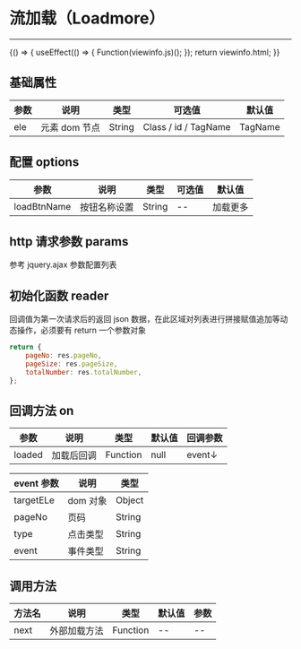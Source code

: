 
# 流加载（Loadmore）

---

<Meta title="复用组件/流加载(Loadmore)" />

<Canvas>
    <Story
        name="通用"
        height="150px"
        parameters={{
            docs: { source: { code: `${viewinfo.html + viewinfo.js}` } },
        }}
    >
        {() => {
            useEffect(() => {
                Function(viewinfo.js)();
            });
            return viewinfo.html;
        }}
    </Story>
</Canvas>

## 基础属性

| 参数 | 说明          | 类型   | 可选值               | 默认值  |
| ---- | ------------- | ------ | -------------------- | ------- |
| ele  | 元素 dom 节点 | String | Class / id / TagName | TagName |

## 配置 options

| 参数        | 说明         | 类型   | 可选值 | 默认值   |
| ----------- | ------------ | ------ | ------ | -------- |
| loadBtnName | 按钮名称设置 | String | --     | 加载更多 |

## http 请求参数 params

参考 jquery.ajax 参数配置列表

## 初始化函数 reader

回调值为第一次请求后的返回 json 数据，在此区域对列表进行拼接赋值追加等动态操作，必须要有 return 一个参数对象

```javascript
return {
    pageNo: res.pageNo,
    pageSize: res.pageSize,
    totalNumber: res.totalNumber,
};
```

## 回调方法 on

| 参数     | 说明       | 类型     | 默认值 | 回调参数 |
| -------- | ---------- | -------- | ------ | -------- |
| loaded | 加载后回调 | Function | null   | event↓   |

| event 参数 | 说明     | 类型   |
| ---------- | -------- | ------ |
| targetELe  | dom 对象 | Object |
| pageNo     | 页码     | String |
| type       | 点击类型 | String |
| event      | 事件类型 | String |

## 调用方法

| 方法名 | 说明         | 类型     | 默认值 | 参数 |
| ------ | ------------ | -------- | ------ | ---- |
| next   | 外部加载方法 | Function | --     | -- |
